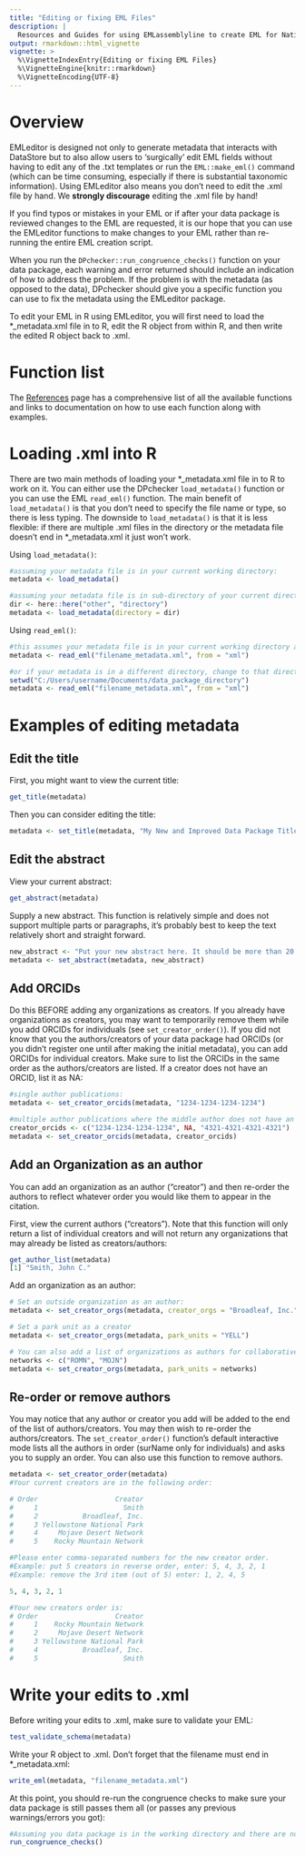 ```yaml
---
title: "Editing or fixing EML Files"
description: |
  Resources and Guides for using EMLassemblyline to create EML for National Park Service data packages
output: rmarkdown::html_vignette
vignette: >
  %\VignetteIndexEntry{Editing or fixing EML Files}
  %\VignetteEngine{knitr::rmarkdown}
  %\VignetteEncoding{UTF-8}
---
```

# Overview
EMLeditor is designed not only to generate metadata that interacts with DataStore but to also allow users to 'surgically' edit EML fields without having to edit any of the .txt templates or run the `EML::make_eml()` command (which can be time consuming, especially if there is substantial taxonomic information). Using EMLeditor also means you don't need to edit the .xml file by hand. We **strongly discourage** editing the .xml file by hand!

If you find typos or mistakes in your EML or if after your data package is reviewed changes to the EML are requested, it is our hope that you can use the EMLeditor functions to make changes to your EML rather than re-running the entire EML creation script.

When you run the `DPchecker::run_congruence_checks()` function on your data package, each warning and error returned should include an indication of how to address the problem. If the problem is with the metadata (as opposed to the data), DPchecker should give you a specific function you can use to fix the metadata using the EMLeditor package.

To edit your EML in R using EMLeditor, you will first need to load the *_metadata.xml file in to R, edit the R object from within R, and then write the edited R object back to .xml.

# Function list
The [References](../reference/index.html) page has a comprehensive list of all the available functions and links to documentation on how to use each function along with examples.

# Loading .xml into R
There are two main methods of loading your \*_metadata.xml file in to R to work on it. You can either use the DPchecker `load_metadata()` function or you can use the EML `read_eml()` function. The main benefit of `load_metadata()` is that you don't need to specify the file name or type, so there is less typing. The downside to `load_metadata()` is that it is less flexible: if there are multiple .xml files in the directory or the metadata file doesn't end in \*_metadata.xml it just won't work.

Using `load_metadata()`:
```r
#assuming your metadata file is in your current working directory:
metadata <- load_metadata()

#assuming your metadata file is in sub-directory of your current directory, "../other/directory":
dir <- here::here("other", "directory")
metadata <- load_metadata(directory = dir)
```

Using `read_eml()`:
```r
#this assumes your metadata file is in your current working directory and is called 'filename_metadata.xml'
metadata <- read_eml("filename_metadata.xml", from = "xml")

#or if your metadata is in a different directory, change to that directory:
setwd("C:/Users/username/Documents/data_package_directory")
metadata <- read_eml("filename_metadata.xml", from = "xml")
```

# Examples of editing metadata

## Edit the title

First, you might want to view the current title:
```r
get_title(metadata)
```

Then you can consider editing the title:
```r
metadata <- set_title(metadata, "My New and Improved Data Package Title")
```

## Edit the abstract
View your current abstract:
```r
get_abstract(metadata)
```

Supply a new abstract. This function is relatively simple and does not support multiple parts or paragraphs, it's probably best to keep the text relatively short and straight forward.
```r
new_abstract <- "Put your new abstract here. It should be more than 20 words and shoudl be sufficient for a knowledgeable person to understand what whas done, when, and where including both data collection and data QA/QC but does nto need to be as detailed as a methods statement"
metadata <- set_abstract(metadata, new_abstract)
```

## Add ORCIDs
Do this BEFORE adding any organizations as creators. If you already have organizations as creators, you may want to temporarily remove them while you add ORCIDs for individuals (see `set_creator_order()`). If you did not know that you the authors/creators of your data package had ORCIDs (or you didn't register one until after making the initial metadata), you can add ORCIDs for individual creators. Make sure to list the ORCIDs in the same order as the authors/creators are listed. If a creator does not have an ORCID, list it as NA:
```r
#single author publications:
metadata <- set_creator_orcids(metadata, "1234-1234-1234-1234")

#multiple author publications where the middle author does not have an ORCID:
creator_orcids <- c("1234-1234-1234-1234", NA, "4321-4321-4321-4321")
metadata <- set_creator_orcids(metadata, creator_orcids)
```

## Add an Organization as an author
You can add an organization as an author ("creator") and then re-order the authors to reflect whatever order you would like them to appear in the citation.

First, view the current authors ("creators"). Note that this function will only return a list of individual creators and will not return any organizations that may already be listed as creators/authors:
```r
get_author_list(metadata)
[1] "Smith, John C."
```

Add an organization as an author:
```r
# Set an outside organization as an author:
metadata <- set_creator_orgs(metadata, creator_orgs = "Broadleaf, Inc.")

# Set a park unit as a creator
metadata <- set_creator_orgs(metadata, park_units = "YELL")

# You can also add a list of organizations as authors for collaborative works:
networks <- c("ROMN", "MOJN")
metadata <- set_creator_orgs(metadata, park_units = networks)
```

## Re-order or remove authors
You may notice that any author or creator you add will be added to the end of the list of authors/creators. You may then wish to re-order the authors/creators. The `set_creator_order()` function's default interactive mode lists all the authors in order (surName only for individuals) and asks you to supply an order. You can also use this function to remove authors. 
```r
metadata <- set_creator_order(metadata)
#Your current creators are in the following order:

# Order                   Creator
#     1                     Smith
#     2           Broadleaf, Inc.
#     3 Yellowstone National Park
#     4     Mojave Desert Network
#     5    Rocky Mountain Network

#Please enter comma-separated numbers for the new creator order.
#Example: put 5 creators in reverse order, enter: 5, 4, 3, 2, 1
#Example: remove the 3rd item (out of 5) enter: 1, 2, 4, 5

5, 4, 3, 2, 1

#Your new creators order is:
# Order                   Creator
#     1    Rocky Mountain Network
#     2     Mojave Desert Network
#     3 Yellowstone National Park
#     4           Broadleaf, Inc.
#     5                     Smith
```

# Write your edits to .xml
Before writing your edits to .xml, make sure to validate your EML:
```r
test_validate_schema(metadata)
```

Write your R object to .xml. Don't forget that the filename must end in *_metadata.xml:
```r
write_eml(metadata, "filename_metadata.xml")
```

At this point, you should re-run the congruence checks to make sure your data package is still passes them all (or passes any previous warnings/errors you got):
```r
#Assuming you data package is in the working directory and there are no extra .csv or .xml files in that directory:
run_congruence_checks()
```
